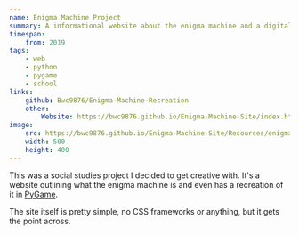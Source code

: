 ```yaml
---
name: Enigma Machine Project
summary: A informational website about the enigma machine and a digital recreation of it.
timespan:
    from: 2019
tags:
    - web
    - python
    - pygame
    - school
links:
    github: Bwc9876/Enigma-Machine-Recreation
    other:
        Website: https://bwc9876.github.io/Enigma-Machine-Site/index.html
image:
    src: https://bwc9876.github.io/Enigma-Machine-Site/Resources/enigma_making.jpeg
    width: 500
    height: 400
---
```



This was a social studies project I decided to get creative with. It's a website outlining what the enigma machine is and even has a recreation of it in [PyGame](https://www.pygame.org/).

The site itself is pretty simple, no CSS frameworks or anything, but it gets the point across.
